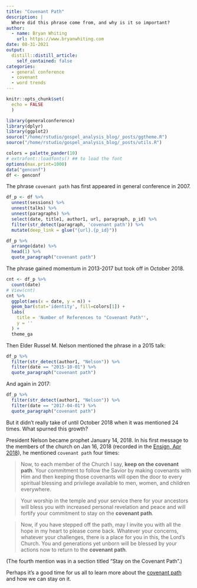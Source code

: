 ```yaml
---
title: "Covenant Path"
description: |
  Where did this phrase come from, and why is it so important?
author:
  - name: Bryan Whiting
    url: https://www.bryanwhiting.com
date: 08-31-2021
output:
  distill::distill_article:
    self_contained: false
categories:
  - general conference
  - covenant
  - word trends
---
```



```r
knitr::opts_chunk$set(
  echo = FALSE
  )
```


```r
library(generalconference)
library(dplyr)
library(ggplot2)
source("/home/rstudio/gospel_analysis_blog/_posts/ggtheme.R")
source("/home/rstudio/gospel_analysis_blog/_posts/utils.R")

colors = palette_pander(10)
# extrafont::loadfonts() ## to load the font
options(max.print=1000)
data("genconf")
df <- genconf
```

The phrase `covenant path` has first appeared in general conference in 2007.

```r
df_p <- df %>%
  unnest(sessions) %>%
  unnest(talks) %>%
  unnest(paragraphs) %>% 
  select(date, title1, author1, url, paragraph, p_id) %>%
  filter(str_detect(paragraph, 'covenant path')) %>%
  mutate(deep_link = glue("{url}.{p_id}"))

df_p %>%
  arrange(date) %>%
  head(1) %>%
  quote_paragraph("covenant path")
```

The phrase gained momentum in 2013-2017 but took off in October 2018.

```r
cnt <- df_p %>%
  count(date) 
# View(cnt)
cnt %>%
  ggplot(aes(x = date, y = n)) +
  geom_bar(stat='identity', fill=colors[1]) +
  labs(
    title = 'Number of References to "Covenant Path"',
    y = ''
  ) + 
  theme_ga
```

Then Elder Russel M. Nelson mentioned the phrase in a 2015 talk:

```r
df_p %>%
  filter(str_detect(author1, "Nelson")) %>%
  filter(date == "2015-10-01") %>%
  quote_paragraph("covenant path")
```

And again in 2017:

```r
df_p %>%
  filter(str_detect(author1, "Nelson")) %>%
  filter(date == "2017-04-01") %>%
  quote_paragraph("covenant path")
```

But it didn't really take of until October 2018 when it was mentioned 24 times. What spurned this growth?

President Nelson became prophet January 14, 2018. In his first message to the members of the church on Jan 16, 2018 (recorded in the [Ensign, Apr 2018](https://www.churchofjesuschrist.org/study/ensign/2018/04/as-we-go-forward-together?lang=eng&ab=v00)), he mentioned `covenant path` four times:

> Now, to each member of the Church I say, **keep on the covenant path**. Your commitment to follow the Savior by making covenants with Him and then keeping those covenants will open the door to every spiritual blessing and privilege available to men, women, and children everywhere.

> Your worship in the temple and your service there for your ancestors will bless you with increased personal revelation and peace and will fortify your commitment to stay on the **covenant path**.

> Now, if you have stepped off the path, may I invite you with all the hope in my heart to please come back. Whatever your concerns, whatever your challenges, there is a place for you in this, the Lord’s Church. You and generations yet unborn will be blessed by your actions now to return to the **covenant path**. 

(The fourth mention was in a section titled "Stay on the Covenant Path".)

Perhaps it's a good time for us all to learn more about the [covenant path](https://www.churchofjesuschrist.org/study/general-conference/topics/covenants?lang=eng) and how we can stay on it.
